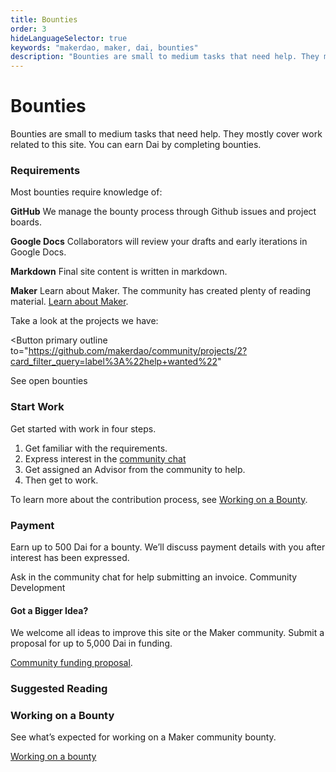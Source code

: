```yaml
---
title: Bounties
order: 3
hideLanguageSelector: true
keywords: "makerdao, maker, dai, bounties"
description: "Bounties are small to medium tasks that need help. They mostly cover work related to this site. You can earn Dai by completing bounties."
---
```


# Bounties

Bounties are small to medium tasks that need help. They mostly cover work related to this site. You can earn Dai by completing bounties.

### Requirements

Most bounties require knowledge of:

<Checklist>

**GitHub** We manage the bounty process through Github issues and project boards.

**Google Docs** Collaborators will review your drafts and early iterations in Google Docs.

**Markdown** Final site content is written in markdown.

**Maker** Learn about Maker. The community has created plenty of reading material. [Learn about Maker](/learn/).

</Checklist>

Take a look at the projects we have:

<Button
  primary
  outline
  to="https://github.com/makerdao/community/projects/2?card_filter_query=label%3A%22help+wanted%22"
>
  See open bounties
</Button>

<CTA>

### Start Work
Get started with work in four steps.

1. Get familiar with the requirements.
2. Express interest in the [community chat](https://chat.makerdao.com/channel/community-development)
3. Get assigned an Advisor from the community to help.
4. Then get to work.

</CTA>

To learn more about the contribution process, see [Working on a Bounty](/work_with_us/bounties/working-on-a-bounty/).

### Payment

Earn up to 500 Dai for a bounty. We’ll discuss payment details with you after interest has been expressed.

Ask in the community chat for help submitting an invoice. <Link icon="rocketchat" to="https://chat.makerdao.com/channel/community-development">Community Development</Link>

#### Got a Bigger Idea?

We welcome all ideas to improve this site or the Maker community. Submit a proposal for up to 5,000 Dai in funding.

[Community funding proposal](/funding/community-projects/).

### Suggested Reading

<Tout image alt>

<Box>

### Working on a Bounty

See what’s expected for working on a Maker community bounty.

[Working on a bounty](/work_with_us/bounties/working-on-a-bounty/)

</Box>

</Tout>
